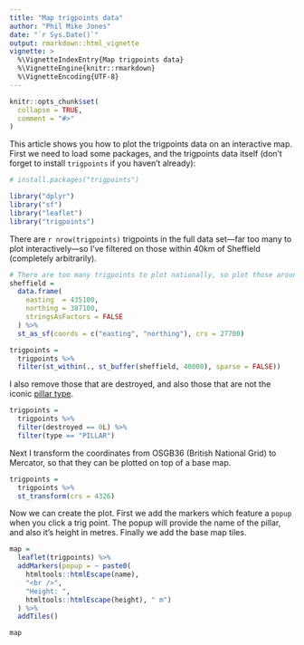 ```yaml
---
title: "Map trigpoints data"
author: "Phil Mike Jones"
date: "`r Sys.Date()`"
output: rmarkdown::html_vignette
vignette: >
  %\VignetteIndexEntry{Map trigpoints data}
  %\VignetteEngine{knitr::rmarkdown}
  %\VignetteEncoding{UTF-8}
---
```

  
```r
knitr::opts_chunk$set(
  collapse = TRUE,
  comment = "#>"
)
```

This article shows you how to plot the trigpoints data on an interactive map.
First we need to load some packages, and the trigpoints data itself (don't forget to install `trigpoints` if you haven't already):

```r
# install.packages("trigpoints")

library("dplyr")
library("sf")
library("leaflet")
library("trigpoints")
```

There are `r nrow(trigpoints)` trigpoints in the full data set---far too many to plot interactively---so I've filtered on those within 40km of Sheffield (completely arbitrarily).

```r
# There are too many trigpoints to plot nationally, so plot those around Shef
sheffield =
  data.frame(
    easting  = 435100,
    northing = 387100,
    stringsAsFactors = FALSE
  ) %>%
  st_as_sf(coords = c("easting", "northing"), crs = 27700)

trigpoints =
  trigpoints %>% 
  filter(st_within(., st_buffer(sheffield, 40000), sparse = FALSE))
```

I also remove those that are destroyed, and also those that are not the iconic [pillar type](http://trigpointing.uk/wiki/Pillar#Hotine_Pillar).

```r
trigpoints =
  trigpoints %>%
  filter(destroyed == 0L) %>%
  filter(type == "PILLAR")
```

Next I transform the coordinates from OSGB36 (British National Grid) to Mercator, so that they can be plotted on top of a base map.

```r
trigpoints =
  trigpoints %>%
  st_transform(crs = 4326)
```

Now we can create the plot.
First we add the markers which feature a `popup` when you click a trig point.
The popup will provide the name of the pillar, and also it's height in metres.
Finally we add the base map tiles.

```r
map =
  leaflet(trigpoints) %>%
  addMarkers(popup = ~ paste0(
    htmltools::htmlEscape(name),
    "<br />",
    "Height: ",
    htmltools::htmlEscape(height), " m")
  ) %>% 
  addTiles()

map
```

